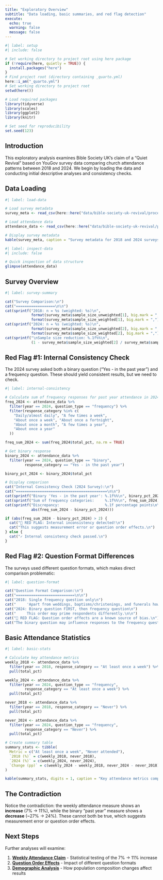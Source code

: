 ```yaml
---
title: "Exploratory Overview"
subtitle: "Data loading, basic summaries, and red flag detection"
execute:
  echo: true
  warning: false
  message: false
---
```


```r
#| label: setup
#| include: false

# Set working directory to project root using here package
if (!require(here, quietly = TRUE)) {
  install.packages("here")
}
# Find project root (directory containing _quarto.yml)
here::i_am("_quarto.yml")
# Set working directory to project root
setwd(here())

# Load required packages
library(tidyverse)
library(scales)
library(ggplot2)
library(knitr)

# Set seed for reproducibility
set.seed(123)
```

## Introduction

This exploratory analysis examines Bible Society UK's claim of a "Quiet Revival" based on YouGov survey data comparing church attendance patterns between 2018 and 2024. We begin by loading the data and conducting initial descriptive analyses and consistency checks.

## Data Loading

```r
#| label: load-data

# Load survey metadata
survey_meta <- read_csv(here::here("data/bible-society-uk-revival/processed/survey-metadata.csv"), comment = "#")

# Load attendance data
attendance_data <- read_csv(here::here("data/bible-society-uk-revival/processed/church-attendance-extracted.csv"))

# Display survey metadata
kable(survey_meta, caption = "Survey metadata for 2018 and 2024 surveys")
```

```r
#| label: inspect-data
#| include: false

# Quick inspection of data structure
glimpse(attendance_data)
```

## Survey Overview

```r
#| label: survey-summary

cat("Survey Comparison:\n")
cat("==================\n\n")
cat(sprintf("2018: n = %s (weighted: %s)\n", 
            format(survey_meta$sample_size_unweighted[1], big.mark = ","),
            format(survey_meta$sample_size_weighted[1], big.mark = ",")))
cat(sprintf("2024: n = %s (weighted: %s)\n", 
            format(survey_meta$sample_size_unweighted[2], big.mark = ","),
            format(survey_meta$sample_size_weighted[2], big.mark = ",")))
cat(sprintf("\nSample size reduction: %.1f%%\n", 
            (1 - survey_meta$sample_size_weighted[2] / survey_meta$sample_size_weighted[1]) * 100))
```

## Red Flag #1: Internal Consistency Check

The 2024 survey asked both a binary question ("Yes - in the past year") and a frequency question. These should yield consistent results, but we need to check.

```r
#| label: internal-consistency

# Calculate sum of frequency responses for past year attendance in 2024
freq_2024 <- attendance_data %>%
  filter(year == 2024, question_type == "frequency") %>%
  filter(response_category %in% c(
    "Daily/almost daily", "A few times a week", 
    "About once a week", "About once a fortnight",
    "About once a month", "A few times a year",
    "About once a year"
  ))

freq_sum_2024 <- sum(freq_2024$total_pct, na.rm = TRUE)

# Get binary response
binary_2024 <- attendance_data %>%
  filter(year == 2024, question_type == "binary", 
         response_category == "Yes - in the past year")

binary_pct_2024 <- binary_2024$total_pct

# Display comparison
cat("Internal Consistency Check (2024 Survey):\n")
cat("==========================================\n\n")
cat(sprintf("Binary 'Yes - in the past year': %.1f%%\n", binary_pct_2024))
cat(sprintf("Sum of frequency categories:     %.1f%%\n", freq_sum_2024))
cat(sprintf("Discrepancy:                     %.1f percentage points\n\n", 
            abs(freq_sum_2024 - binary_pct_2024)))

if (abs(freq_sum_2024 - binary_pct_2024) > 2) {
  cat("🚩 RED FLAG: Internal inconsistency detected!\n")
  cat("This suggests measurement error or question order effects.\n")
} else {
  cat("✓ Internal consistency check passed.\n")
}
```

## Red Flag #2: Question Format Differences

The surveys used different question formats, which makes direct comparison problematic:

```r
#| label: question-format

cat("Question Format Comparison:\n")
cat("===========================\n\n")
cat("2018: Single frequency question only\n")
cat("     'Apart from weddings, baptisms/christenings, and funerals how often, if at all, did you go to a church service in the last year?'\n\n")
cat("2024: Binary question FIRST, then frequency question\n")
cat("     This order may prime respondents differently.\n\n")
cat("🚩 RED FLAG: Question order effects are a known source of bias.\n")
cat("The binary question may influence responses to the frequency question.\n")
```

## Basic Attendance Statistics

```r
#| label: basic-stats

# Calculate key attendance metrics
weekly_2018 <- attendance_data %>%
  filter(year == 2018, response_category == "At least once a week") %>%
  pull(total_pct)

weekly_2024 <- attendance_data %>%
  filter(year == 2024, question_type == "frequency", 
         response_category == "At least once a week") %>%
  pull(total_pct)

never_2018 <- attendance_data %>%
  filter(year == 2018, response_category == "Never") %>%
  pull(total_pct)

never_2024 <- attendance_data %>%
  filter(year == 2024, question_type == "frequency", 
         response_category == "Never") %>%
  pull(total_pct)

# Create summary table
summary_stats <- tibble(
  Metric = c("At least once a week", "Never attended"),
  `2018 (%)` = c(weekly_2018, never_2018),
  `2024 (%)` = c(weekly_2024, never_2024),
  `Change (pp)` = c(weekly_2024 - weekly_2018, never_2024 - never_2018)
)

kable(summary_stats, digits = 1, caption = "Key attendance metrics comparison")
```

## The Contradiction

Notice the contradiction: the weekly attendance measure shows an **increase** (7% → 11%), while the binary "past year" measure shows a **decrease** (\~27% → 24%). These cannot both be true, which suggests measurement error or question order effects.

## Next Steps

Further analyses will examine:

1.  [**Weekly Attendance Claim**](./weekly-attendance-claim.qmd) - Statistical testing of the 7% → 11% increase
2.  [**Question Order Effects**](./question-order-effects.qmd) - Impact of different question formats
3.  [**Demographic Analysis**](./demographic-analysis.qmd) - How population composition changes affect results
